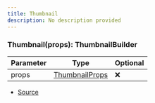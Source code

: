 ```yaml
---
title: Thumbnail
description: No description provided
---
```



### Thumbnail(props): ThumbnailBuilder

| Parameter | Type | Optional |
| ----------- | ----------- | ----------- |
| props | [ThumbnailProps](/docs/api-reference/types/ThumbnailProps) | ❌ |


- [Source](https://github.com/underctrl-io/commandkit/blob/141d1404ab18a8e659209a0fab65466bf3b6dd85/packages/commandkit/src/components/v2/section.ts#L42)